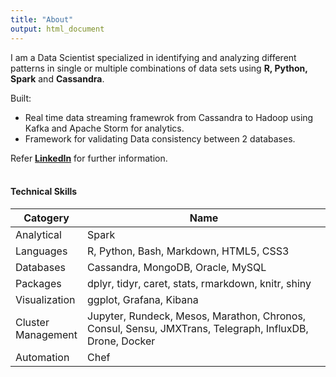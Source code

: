 ```yaml
---
title: "About"
output: html_document
---
```


I am a Data Scientist specialized in identifying and analyzing different patterns in single or multiple combinations of data sets using **R, Python, Spark** and **Cassandra**.

Built:

* Real time data streaming framewrok from Cassandra to Hadoop using Kafka and Apache Storm for analytics.
* Framework for validating Data consistency between 2 databases.

Refer **[LinkedIn](https://linkedin.com/in/tmalepati)** for further information.
<br></br>

#### Technical Skills
Catogery | Name
----------------|-----------------------------------------------------------------------------
Analytical | Spark
Languages | R, Python, Bash, Markdown, HTML5, CSS3
Databases | Cassandra, MongoDB, Oracle, MySQL
Packages  | dplyr, tidyr, caret, stats, rmarkdown, knitr, shiny
Visualization | ggplot, Grafana, Kibana
Cluster Management | Jupyter, Rundeck, Mesos, Marathon, Chronos, Consul, Sensu, JMXTrans, Telegraph, InfluxDB, Drone, Docker
Automation | Chef
